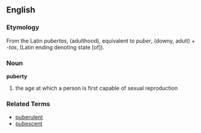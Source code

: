 ==English==
===Etymology===
From the Latin ''pubertas'', (adulthood), equivalent to ''puber'', (downy, adult) + ''-tas'', (Latin ending denoting state [of]).

===Noun===
'''puberty'''
{{wikipedia}}
# the age at which a person is first capable of sexual reproduction

===Related Terms===
*[[puberulent]]
*[[pubescent]]